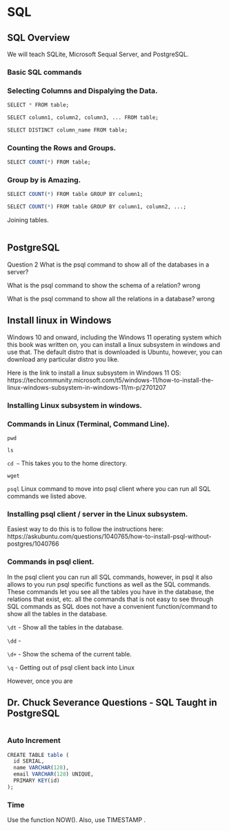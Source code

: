 # SQL {#sql}


## SQL Overview

We will teach SQLite, Microsoft Sequal Server, and PostgreSQL.

### Basic SQL commands


### Selecting Columns and Dispalying the Data.

```r

SELECT * FROM table;

SELECT column1, column2, column3, ... FROM table;

SELECT DISTINCT column_name FROM table;

```

### Counting the Rows and Groups.

```r

SELECT COUNT(*) FROM table;

```


### Group by is Amazing.

```r

SELECT COUNT(*) FROM table GROUP BY column1;

SELECT COUNT(*) FROM table GROUP BY column1, column2, ...;

```





Joining tables.

```r

```



## PostgreSQL



Question 2
What is the psql command to show all of the databases in a server?
\l

What is the psql command to show the schema of a relation?
\dt  wrong

What is the psql command to show all the relations in a database?
\dd wrong


## Install linux in Windows

Windows 10 and onward, including the Windows 11 operating system which this book was written on, you can install a linux subsystem in windows and use that. The default distro that is downloaded is Ubuntu, however, you can download any particular distro you like. 

Here is the link to install a linux subsystem in Windows 11 OS: https://techcommunity.microsoft.com/t5/windows-11/how-to-install-the-linux-windows-subsystem-in-windows-11/m-p/2701207


### Installing Linux subsystem in windows. 

### Commands in Linux (Terminal, Command Line).

`pwd`

`ls`

`cd ~` This takes you to the home directory.

`wget`

`psql` Linux command to move into psql client where you can run all SQL commands we listed above.

### Installing psql client / server in the Linux subsystem.

Easiest way to do this is to follow the instructions here: https://askubuntu.com/questions/1040765/how-to-install-psql-without-postgres/1040766


### Commands in psql client.

In the psql client you can run all SQL commands, however, in psql it also allows to you run psql specific functions as well as the SQL commands. These commands let you see all the tables you have in the database, the relations that exist, etc. all the commands that is not easy to see through SQL commands as SQL does not have a convenient function/command to show all the tables in the database.

`\dt` - Show all the tables in the database.

`\dd` - 

`\d+` - Show the schema of the current table. 

`\q` - Getting out of psql client back into Linux

However, once you are

## Dr. Chuck Severance Questions - SQL Taught in PostgreSQL

```r

```


### Auto Increment

```r

CREATE TABLE table (
  id SERIAL,
  name VARCHAR(128),
  email VARCHAR(128) UNIQUE,
  PRIMARY KEY(id)
);

```

### Time

Use the function NOW(). Also, use TIMESTAMP .

```r

```



